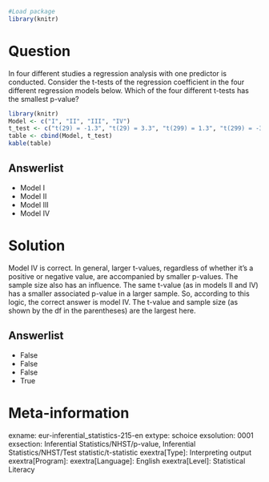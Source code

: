 ```r
#Load package
library(knitr)
```

Question
========
In four different studies a regression analysis with one predictor is conducted. Consider the t-tests of the regression coefficient in the four different regression models below.
Which of the four different t-tests has the smallest p-value?

```r
library(knitr)
Model <- c("I", "II", "III", "IV")
t_test <- c("t(29) = -1.3", "t(29) = 3.3", "t(299) = 1.3", "t(299) = -3.3")
table <- cbind(Model, t_test)
kable(table)
```

Answerlist
----------
* Model I
* Model II
* Model III
* Model IV


Solution
========
Model IV is correct. In general, larger t-values, regardless of whether it's a positive or negative value, are accompanied by smaller p-values. The sample size also has an influence. The same t-value (as in models II and IV) has a smaller associated p-value in a larger sample. So, according to this logic, the correct answer is model IV. The t-value and sample size (as shown by the df in the parentheses) are the largest here.

Answerlist
----------
* False
* False
* False
* True


Meta-information
================
exname: eur-inferential_statistics-215-en
extype: schoice
exsolution: 0001
exsection: Inferential Statistics/NHST/p-value, Inferential Statistics/NHST/Test statistic/t-statistic
exextra[Type]: Interpreting output
exextra[Program]: 
exextra[Language]: English
exextra[Level]: Statistical Literacy
